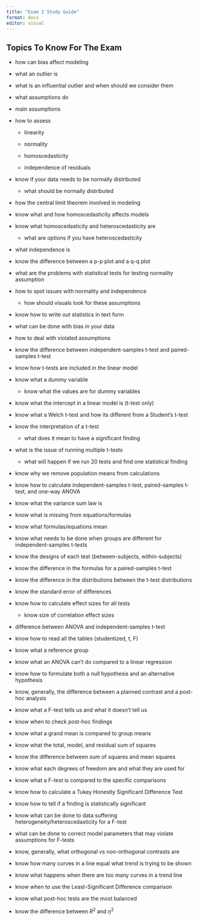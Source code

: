 ```yaml
---
title: "Exam 2 Study Guide"
format: docx
editor: visual
---
```


## Topics To Know For The Exam

-   how can bias affect modeling

-   what an outlier is

-   what is an influential outlier and when should we consider them

-   what assumptions do

-   main assumptions

-   how to assess

    -   linearity

    -   normality

    -   homoscedasticity

    -   independence of residuals

-   know if your data needs to be normally distributed

    -   what should be normally distributed

-   how the central limit theorem involved in modeling

-   know what and how homoscedasticity affects models

-   know what homoscedasticity and heteroscedasticity are

    -   what are options if you have heteroscedasticity

-   what independence is

-   know the difference between a p-p plot and a q-q plot

-   what are the problems with statistical tests for testing normality assumption

-   how to spot issues with normality and independence

    -   how should visuals look for these assumptions

-   know how to write out statistics in text form

-   what can be done with bias in your data

```{=html}
<!-- -->
```
-   how to deal with violated assumptions

-   know the difference between independent-samples t-test and paired-samples t-test

-   know how t-tests are included in the linear model

-   know what a dummy variable

    -   know what the values are for dummy variables

-   know what the intercept in a linear model is (t-test only)

-   know what a Welch t-test and how its different from a Student's t-test

-   know the interpretation of a t-test

    -   what does it mean to have a significant finding

-   what is the issue of running multiple t-tests

    -   what will happen if we run 20 tests and find one statistical finding

-   know why we remove population means from calculations

-   know how to calculate independent-samples t-test, paired-samples t-test, and one-way ANOVA

-   know what the variance sum law is

-   know what is missing from equations/formulas

-   know what formulas/equations mean

-   know what needs to be done when groups are different for independent-samples t-tests

-   know the designs of each test (between-subjects, within-subjects)

-   know the difference in the formulas for a paired-samples t-test

-   know the difference in the distributions between the t-test distributions

-   know the standard error of differences

-   know how to calculate effect sizes for all tests

    -   know size of correlation effect sizes

-   difference between ANOVA and independent-samples t-test

-   know how to read all the tables (studentized, t, F)

-   know what a reference group

-   know what an ANOVA can't do compared to a linear regression

-   know how to formulate both a null hypothesis and an alternative hypothesis

-   know, generally, the difference between a planned contrast and a post-hoc analysis

-   know what a F-test tells us and what it doesn't tell us

-   know when to check post-hoc findings

-   know what a grand mean is compared to group means

-   know what the total, model, and residual sum of squares

-   know the difference between sum of squares and mean squares

-   know what each degrees of freedom are and what they are used for

-   know what a F-test is compared to the specific comparisons

-   know how to calculate a Tukey Honestly Significant Difference Test

-   know how to tell if a finding is statistically significant

-   know what can be done to data suffering heterogeneity/heteroscedasticity for a F-test

-   what can be done to correct model parameters that may violate assumptions for F-tests

-   know, generally, what orthogonal vs non-orthogonal contrasts are

-   know how many curves in a line equal what trend is trying to be shown

-   know what happens when there are too many curves in a trend line

-   know when to use the Least-Significant Difference comparison

-   know what post-hoc tests are the most balanced

-   know the difference between $R^2$ and $\eta^2$
